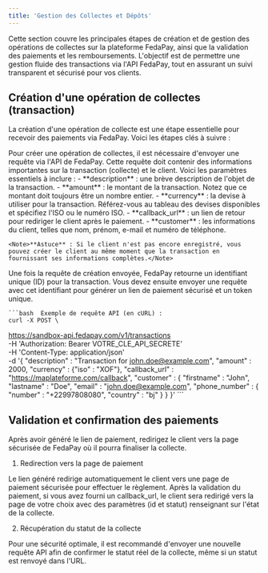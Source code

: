 ```yaml
---
title: 'Gestion des Collectes et Dépôts'
---
```


Cette section couvre les principales étapes de création et de gestion des opérations de collectes sur la plateforme FedaPay, ainsi que la validation des paiements et les remboursements. L'objectif est de permettre une gestion fluide des transactions via l'API FedaPay, tout en assurant un suivi transparent et sécurisé pour vos clients.

## Création d'une opération de collectes (transaction)

La création d'une opération de collecte est une étape essentielle pour recevoir des paiements via FedaPay. Voici les étapes clés à suivre :

<Steps>
  <Step title="Requête de création de la transaction">
    Pour créer une opération de collectes, il est nécessaire d'envoyer une requête via l'API de FedaPay. Cette requête doit contenir des informations importantes sur la transaction (collecte) et le client. Voici les paramètres essentiels à inclure :
    - **description** : une brève description de l'objet de la transaction.
    - **amount** : le montant de la transaction. Notez que ce montant doit toujours être un nombre entier.
    - **currency** : la devise à utiliser pour la transaction. Référez-vous au tableau des devises disponibles et spécifiez l'ISO ou le numéro ISO.
    - **callback_url** : un lien de retour pour rediriger le client après le paiement.
    - **customer** : les informations du client, telles que nom, prénom, e-mail et numéro de téléphone.

    <Note>**Astuce** : Si le client n'est pas encore enregistré, vous pouvez créer le client au même moment que la transaction en fournissant ses informations complètes.</Note>

  </Step>
  <Step title="Génération du lien de paiement et du token">
    Une fois la requête de création envoyée, FedaPay retourne un identifiant unique (ID) pour la transaction. Vous devez ensuite envoyer une requête avec cet identifiant pour générer un lien de paiement sécurisé et un token unique.

    ```bash  Exemple de requête API (en cURL) :
    curl -X POST \
https://sandbox-api.fedapay.com/v1/transactions \
-H 'Authorization: Bearer VOTRE_CLE_API_SECRETE' \
-H 'Content-Type: application/json' \
-d '{
      "description" : "Transaction for john.doe@example.com",
      "amount" : 2000,
      "currency" : {"iso" : "XOF"},
      "callback_url" : "https://maplateforme.com/callback",
      "customer" : {
          "firstname" : "John",
          "lastname" : "Doe",
          "email" : "john.doe@example.com",
          "phone_number" : {
              "number" : "+22997808080",
              "country" : "bj"
          }
        }
    }'
    ```
  </Step>
</Steps>

## Validation et confirmation des paiements

Après avoir généré le lien de paiement, redirigez le client vers la page sécurisée de FedaPay où il pourra finaliser la collecte.

1. Redirection vers la page de paiement

Le lien généré redirige automatiquement le client vers une page de paiement sécurisée pour effectuer le règlement. Après la validation du paiement, si vous avez fourni un callback_url, le client sera redirigé vers la page de votre choix avec des paramètres (id et statut) renseignant sur l'état de la collecte.

2. Récupération du statut de la collecte

Pour une sécurité optimale, il est recommandé d'envoyer une nouvelle requête API afin de confirmer le statut réel de la collecte, même si un statut est renvoyé dans l'URL.
